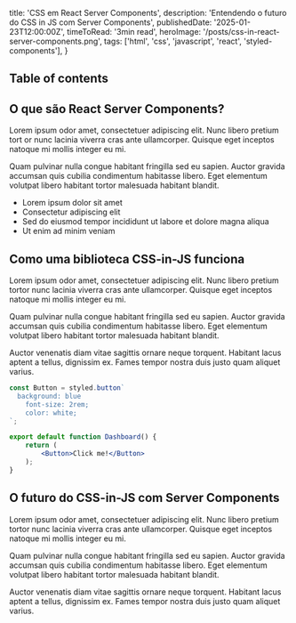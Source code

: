   title: 'CSS em React Server Components',
  description: 'Entendendo o futuro do CSS in JS com Server Components',
  publishedDate: '2025-01-23T12:00:00Z',
	timeToRead: '3min read',
	heroImage: '/posts/css-in-react-server-components.png',
  tags: ['html', 'css', 'javascript', 'react', 'styled-components'],
}

## Table of contents

## O que são React Server Components?

Lorem ipsum odor amet, consectetuer adipiscing elit. Nunc libero pretium tort or nunc lacinia viverra cras ante ullamcorper. Quisque eget inceptos natoque mi mollis integer eu mi.

Quam pulvinar nulla congue habitant fringilla sed eu sapien. Auctor gravida accumsan quis cubilia condimentum habitasse libero. Eget elementum volutpat libero habitant tortor malesuada habitant blandit.

- Lorem ipsum dolor sit amet
- Consectetur adipiscing elit
- Sed do eiusmod tempor incididunt ut labore et dolore magna aliqua
- Ut enim ad minim veniam

## Como uma biblioteca CSS-in-JS funciona

Lorem ipsum odor amet, consectetuer adipiscing elit. Nunc libero pretium tortor nunc lacinia viverra cras ante ullamcorper. Quisque eget inceptos natoque mi mollis integer eu mi.

Quam pulvinar nulla congue habitant fringilla sed eu sapien. Auctor gravida accumsan quis cubilia condimentum habitasse libero. Eget elementum volutpat libero habitant tortor malesuada habitant blandit.

Auctor venenatis diam vitae sagittis ornare neque torquent. Habitant lacus aptent a tellus, dignissim ex. Fames tempor nostra duis justo quam aliquet varius.

```jsx
const Button = styled.button`
  background: blue	
	font-size: 2rem;
	color: white;
`;

export default function Dashboard() {
	return (
		<Button>Click me!</Button>
	);
}
```

## O futuro do CSS-in-JS com Server Components

Lorem ipsum odor amet, consectetuer adipiscing elit. Nunc libero pretium tortor nunc lacinia viverra cras ante ullamcorper. Quisque eget inceptos natoque mi mollis integer eu mi.

Quam pulvinar nulla congue habitant fringilla sed eu sapien. Auctor gravida accumsan quis cubilia condimentum habitasse libero. Eget elementum volutpat libero habitant tortor malesuada habitant blandit.

Auctor venenatis diam vitae sagittis ornare neque torquent. Habitant lacus aptent a tellus, dignissim ex. Fames tempor nostra duis justo quam aliquet varius.

